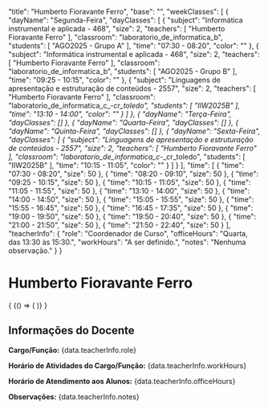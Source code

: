 
  "title": "Humberto Fioravante Ferro",
  "base": "",
  "weekClasses": [
    {
      "dayName": "Segunda-Feira",
      "dayClasses": [
        {
          "subject": "Informática instrumental e aplicada - 468",
          "size": 2,
          "teachers": [
            "Humberto Fioravante Ferro"
          ],
          "classroom": "laboratorio_de_informatica_b",
          "students": [
            "AGO2025 - Grupo A"
          ],
          "time": "07:30 - 08:20",
          "color": ""
        },
        {
          "subject": "Informática instrumental e aplicada - 468",
          "size": 2,
          "teachers": [
            "Humberto Fioravante Ferro"
          ],
          "classroom": "laboratorio_de_informatica_b",
          "students": [
            "AGO2025 - Grupo B"
          ],
          "time": "09:25 - 10:15",
          "color": ""
        },
        {
          "subject": "Linguagens de apresentação e estruturação de conteúdos - 2557",
          "size": 2,
          "teachers": [
            "Humberto Fioravante Ferro"
          ],
          "classroom": "laboratorio_de_informatica_c_-_cr_toledo",
          "students": [
            "IIW2025B"
          ],
          "time": "13:10 - 14:00",
          "color": ""
        }
      ]
    },
    {
      "dayName": "Terça-Feira",
      "dayClasses": []
    },
    {
      "dayName": "Quarta-Feira",
      "dayClasses": []
    },
    {
      "dayName": "Quinta-Feira",
      "dayClasses": []
    },
    {
      "dayName": "Sexta-Feira",
      "dayClasses": [
        {
          "subject": "Linguagens de apresentação e estruturação de conteúdos - 2557",
          "size": 2,
          "teachers": [
            "Humberto Fioravante Ferro"
          ],
          "classroom": "laboratorio_de_informatica_c_-_cr_toledo",
          "students": [
            "IIW2025B"
          ],
          "time": "10:15 - 11:05",
          "color": ""
        }
      ]
    }
  ],
  "time": [
    {
      "time": "07:30 - 08:20",
      "size": 50
    },
    {
      "time": "08:20 - 09:10",
      "size": 50
    },
    {
      "time": "09:25 - 10:15",
      "size": 50
    },
    {
      "time": "10:15 - 11:05",
      "size": 50
    },
    {
      "time": "11:05 - 11:55",
      "size": 50
    },
    {
      "time": "13:10 - 14:00",
      "size": 50
    },
    {
      "time": "14:00 - 14:50",
      "size": 50
    },
    {
      "time": "15:05 - 15:55",
      "size": 50
    },
    {
      "time": "15:55 - 16:45",
      "size": 50
    },
    {
      "time": "16:45 - 17:35",
      "size": 50
    },
    {
      "time": "19:00 - 19:50",
      "size": 50
    },
    {
      "time": "19:50 - 20:40",
      "size": 50
    },
    {
      "time": "21:00 - 21:50",
      "size": 50
    },
    {
      "time": "21:50 - 22:40",
      "size": 50
    }
  ],
  "teacherInfo": {
    "role": "Coordenador de Curso",
    "officeHours": "Quarta, das 13:30 às 15:30.",
    "workHours": "A ser definido.",
    "notes": "Nenhuma observação."
  }
}

# Humberto Fioravante Ferro

<div>
  {
    <BrowserOnly>
      {() => (
        <Grid
          title={data.title}
          weekClasses={data.weekClasses}
          time={data.time}
        />
      )}
    </BrowserOnly>
  }
</div>

<div style={{
  border: '1px solid #ddd',
  borderRadius: '8px',
  padding: '16px',
  marginTop: '24px',
  backgroundColor: '#f9f9f9'
}}>
  <h2 style={{
    borderBottom: '2px solid #ccc',
    paddingBottom: '8px',
    marginBottom: '16px'
  }}>Informações do Docente</h2>
  <p><strong>Cargo/Função:</strong> {data.teacherInfo.role}</p>
  <p><strong>Horário de Atividades do Cargo/Função:</strong> {data.teacherInfo.workHours}</p>
  <p><strong>Horário de Atendimento aos Alunos:</strong> {data.teacherInfo.officeHours}</p>
  <p><strong>Observações:</strong> {data.teacherInfo.notes}</p>
</div>
